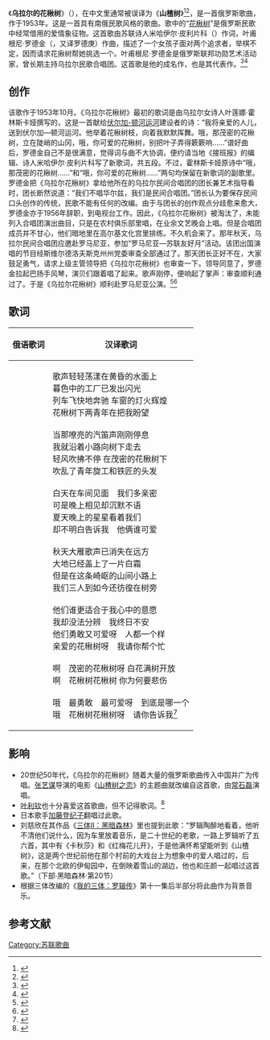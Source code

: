 {{Redirect|山楂树|植物|山楂}}

《'''乌拉尔的花楸树'''》（{{lang-ru|Уральская рябинушка}}），在中文里通常被误译为《'''山楂树'''》<ref>{{cite news |author1=李声权 |title=漫谈花楸树的误译 |url=https://www.douban.com/note/318080471/ |accessdate=2018-11-04 |work=东方翻译 |issue=2011年第5期 |archive-date=2019-09-01 |archive-url=https://web.archive.org/web/20190901092108/https://www.douban.com/note/318080471/ |dead-url=no }}</ref><ref>{{Cite web|url= https://epaper.gmw.cn/gmrb/html/2012-11/20/nw.D110000gmrb_20121120_5-12.htm|title= 山楂树？花楸树！|author= 沈国舫|date= 2012-11-20|work= 光明日报|access-date= 2021-06-12|archive-date= 2021-06-12|archive-url= https://web.archive.org/web/20210612085708/https://epaper.gmw.cn/gmrb/html/2012-11/20/nw.D110000gmrb_20121120_5-12.htm|dead-url= no}}</ref>，是一首俄罗斯歌曲，作于1953年。这是一首具有南俄民歌风格的歌曲。歌中的“[[花楸树|花楸树]]”是俄罗斯民歌中经常借用的爱情象征物。这首歌由苏联诗人米哈伊尔·皮利片科（{{lang|ru|Михаил Пилипенко}}）作词，叶甫根尼·罗德金（{{lang|ru|Евгений Родыгин}}，又译罗德庚）作曲，描述了一个女孩子面对两个追求者，举棋不定，因而请求花揪树帮她挑选一个。叶甫根尼·罗德金是俄罗斯联邦功勋艺术活动家，曾长期主持乌拉尔民歌合唱团。这首歌是他的成名作，也是其代表作。<ref>{{cite book|author=薛范|title=世界通俗合唱珍品集 第三册 现代流行歌曲轻歌曲和群众歌曲 （简谱版）|location=北京|publisher=人民音乐出版社|date=2006-05|page=105|ISBN=7-103-03014-6}}</ref><ref>{{cite news |author1=陈训明 |title=红莓花是什么花|date=2004-04-16|url=https://wenku.baidu.com/view/1d9f0c61caaedd3383c4d318.html |agency=大公报|accessdate=2018-11-04}}</ref>

==创作==
该歌作于1953年10月。《乌拉尔花楸树》最初的歌词是由乌拉尔女诗人叶莲娜·霍林斯卡娅撰写的，这是一首献给[[伏尔加-顿河运河|伏尔加-顿河运河]]建设者的诗：“我将亲爱的人儿，送到伏尔加—顿河运河。他举着花楸树枝，向着我默默挥舞。哦，那茂密的花楸树，立在陡峭的山冈，哦，你可爱的花楸树，别把叶子弄得簌簌响……”谱好曲后，罗德金自己不是很满意，觉得词与曲不大协调，便约请当地《接班报》的编辑、诗人米哈伊尔·皮利片科写了新歌词，共五段。不过，霍林斯卡娅原诗中“哦，那茂密的花楸树……”和“哦，你可爱的花楸树……”两句均保留在新歌词的副歌里。罗德金把《乌拉尔花楸树》拿给他所在的乌拉尔民间合唱团的团长兼艺术指导看时，团长断然说道：“我们不唱华尔兹，我们是民间合唱团。”团长认为要保存民间口头创作的传统，民歌不能有任何的改编。由于与团长的创作观点分歧愈来愈大，罗德金亦于1956年辞职，到电视台工作。因此，《乌拉尔花楸树》被淘汰了，未能列入合唱团演出曲目，只是在农村俱乐部里唱，在业余文艺晚会上唱。但是合唱团成员并不甘心，他们暗地里在高尔基文化宫里排练。不久机会来了。那年秋天，乌拉尔民间合唱团应邀赴罗马尼亚，参加“罗马尼亚—苏联友好月”活动。该团出国演唱的节目经斯维尔德洛夫斯克州州党委审查全部通过了。那天团长正好不在，大家鼓足勇气，请求上级主管领导把《乌拉尔花楸树》也审查一下。领导同意了，罗德金拉起巴扬手风琴，演贝们跟着唱了起来。歌声刚停，便响起了掌声：审查顺利通过了。于是《乌拉尔花楸树》顺利赴罗马尼亚公演。<ref>{{cite journal|author=李声权|title=让乌拉尔的旋律荡漾在人民心头|journal=音乐生活|year=2012|issue=1}}</ref><ref>{{Cite web|url=https://www.oblgazeta.ru/culture/33754/|title=Самую знаменитую уральскую песню слушает треть мира|trans-title=最著名的乌拉尔歌曲-世界上三分之一的人都在听|date=2017-06-22|language=ru|access-date=2021-06-12|archive-date=2021-06-12|archive-url=https://web.archive.org/web/20210612021829/https://www.oblgazeta.ru/culture/33754/|dead-url=no}}</ref>

== 歌词 ==
{| class="wikitable" style="width: 95%;"
|- cellpadding="5" cellspacing="5"
! 俄语歌词 !! 汉译歌词
|- valign="top"
|{{lang|ru|Вечер тихой песнею над рекой плывет,<br />
Дальними зарницами светится завод,<br />
Где-то поезд катится точками огня,<br />
Где-то под рябинушкой парни ждут меня.<br />
<br />
Ой, рябина кудрявая, белые цветы,<br />
Ой, рябина, рябинушка, что взгрустнула ты.<br />
<br />
Лишь гудки певучие смолкнут над водой,<br />
Я иду к рябинушке тропкою крутой.<br />
Треплет под кудрявою ветер без конца<br />
Справа кудри токаря, слева - кузнеца.<br />
<br />
Ой, рябина кудрявая, белые цветы,<br />
Ой, рябина, рябинушка, что взгрустнула ты.<br />
<br />
Днём в цеху короткие встречи горячи,<br />
А сойдемся вечером - сядем и молчим.<br />
Смотрят звёзды летние молча на парней,<br />
И не скажут ясные, кто из них милей.<br />
<br />
Ой, рябина кудрявая, белые цветы,<br />
Ой, рябина, рябинушка, что взгрустнула ты.<br />
<br />
Кто из них желаннее, руку сжать кому,<br />
Сердцем растревоженным так и не пойму.<br />
Оба парня смелые, оба хороши,<br />
Милая рябинушка, сердцу подскажи.<br />
<br />
Ой, рябина, рябинушка, оба хороши<br />
Ой, рябина, рябинушка, сердцу подскажи.<ref name=examw>{{cite web |url=http://www.karaoke.ru/song/2237.htm |title=俄语歌词 |website=www.karaoke.ru |date= |accessdate=2015-06-10 |archive-date=2019-12-05 |archive-url=https://web.archive.org/web/20191205125217/https://www.karaoke.ru/song/2237.htm |dead-url=no }}</ref>
}}<!--俄语歌词结束-->
|歌声轻轻荡漾在黄昏的水面上<br />
暮色中的工厂已发出闪光<br />
列车飞快地奔驰 车窗的灯火辉煌<br />
花楸树下两青年在把我盼望<br />
<br />
当那嘹亮的汽笛声刚刚停息<br />
我就沿着小路向树下走去<br />
轻风吹拂不停 在茂密的花楸树下<br />
吹乱了青年旋工和铁匠的头发<br />
<br />
白天在车间见面　我们多亲密<br />
可是晚上相见却沉默不语<br />
夏天晚上的星星看着我们<br />
却不明白告诉我　他俩谁可爱<br />
<br />
秋天大雁歌声已消失在远方<br />
大地已经盖上了一片白霜<br />
但是在这条崎岖的山间小路上<br />
我们三人到如今还彷徨在树旁<br />
<br />
他们谁更适合于我心中的意愿<br />
我却没法分辨　我终日不安<br />
他们勇敢又可爱呀　人都一个样<br />
亲爱的花楸树呀　我请你帮个忙<br />
<br />
啊　茂密的花楸树呀 白花满树开放<br />
啊　花楸树花楸树 你为何要悲伤<br />
<br />
哦　最勇敢　最可爱呀　到底是哪一个<br />
哦　花楸树花楸树呀　请你告诉我<ref>{{cite web |url=http://mojim.com/cn104254x2.htm |title=《山楂树》歌词 |publisher=mojim.com |date= |accessdate=2015-06-10 |archive-date=2019-12-02 |archive-url=https://web.archive.org/web/20191202061657/https://mojim.com/cn104254x2.htm |dead-url=no }}</ref>
|}
== 影响 ==

* 20世纪50年代，《乌拉尔的花楸树》随着大量的俄罗斯歌曲传入中国并广为传唱。[[张艺谋|张艺谋]]导演的电影《[[山楂树之恋_(电影)|山楂树之恋]]》的主题曲就改编自这首歌，由[[常石磊|常石磊]]演唱。
* [[叶利钦|叶利钦]]也十分喜爱这首歌曲，但不记得歌词。<ref>{{cite book |author1=（俄）A·B·科尔扎柯夫 |coauthors=杨藻镜等译 |title=《我所知道的叶利钦：俄总统安全局前局长回忆录》 |date=1999 |publisher=外文出版社 |location=北京 |isbn=7-119-02334-9 |page=第47页}}</ref>
* 日本歌手[[加藤登纪子|加藤登纪子]]翻唱过此歌。
* 刘慈欣在其作品《[[三体II：黑暗森林|三体II：黑暗森林]]》里也提到此歌：“罗辑陶醉地看着，他听不清他们说什么，因为车里放着音乐，是二十世纪的老歌，一路上罗辑听了五六首，其中有《卡秋莎》和《红梅花儿开》，于是他满怀希望能听到《山楂树》，这是两个世纪前他在那个村前的大戏台上为想象中的爱人唱过的，后来，在那个北欧的伊甸园中，在倒映着雪山的湖边，他也和庄颜一起唱过这首歌。”（下部·黑暗森林·第20节）
* 根据三体改编的《[[我的三体|我的三体：罗辑传]]》第十一集后半部分将此曲作为背景音乐。

== 参考文献 ==
{{reflist}}
[[Category:苏联歌曲|Category:苏联歌曲]]